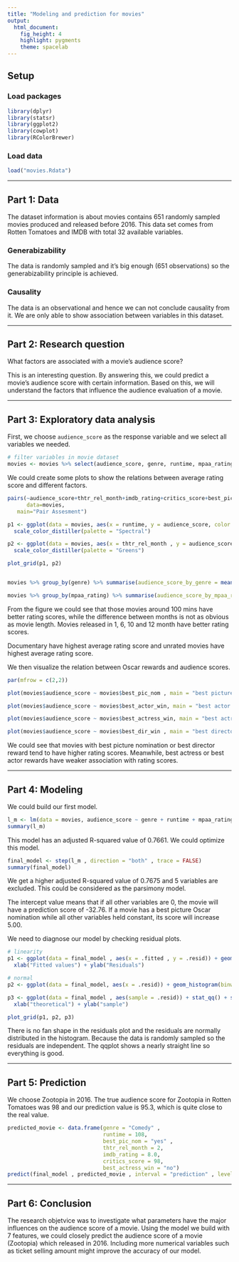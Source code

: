 ```yaml
---
title: "Modeling and prediction for movies"
output: 
  html_document: 
    fig_height: 4
    highlight: pygments
    theme: spacelab
---
```


## Setup

### Load packages

```r
library(dplyr)
library(statsr)
library(ggplot2)
library(cowplot)
library(RColorBrewer)
```

### Load data

```r
load("movies.Rdata")
```


* * *

## Part 1: Data

The dataset information is about movies contains 651 randomly sampled movies produced and released before 2016. This data set comes from Rotten Tomatoes and IMDB with total 32 available variables.

### Generabizability

The data is randomly sampled and it’s big enough (651 observations) so the generabizability principle is achieved. 

### Causality

The data is an observational and hence we can not conclude causality from it. We are only able to show association between variables in this dataset.

* * *

## Part 2: Research question

What factors are associated with a movie's audience score?

This is an interesting question. By answering this, we could predict a movie's audience score with certain information. Based on this, we will understand the factors that influence the audience evaluation of a movie. 

* * *

## Part 3: Exploratory data analysis

First, we choose ```audience_score``` as the response variable and we select all variables we needed. 

```r
# filter variables in movie dataset
movies <- movies %>% select(audience_score, genre, runtime, mpaa_rating, thtr_rel_month, best_pic_nom, best_actor_win, best_actress_win, best_dir_win, top200_box, imdb_rating, critics_score,) %>% na.exclude()
```

We could create some plots to show the relations between average rating score and different factors. 

```r
pairs(~audience_score+thtr_rel_month+imdb_rating+critics_score+best_pic_nom+best_actor_win+best_actress_win+top200_box,
      data=movies, 
   main="Pair Assesment")
```

```r

p1 <- ggplot(data = movies, aes(x = runtime, y = audience_score, color = runtime)) + geom_col() +
  scale_color_distiller(palette = "Spectral")

p2 <- ggplot(data = movies, aes(x = thtr_rel_month , y = audience_score, fill =thtr_rel_month)) + geom_col() + 
  scale_color_distiller(palette = "Greens")

plot_grid(p1, p2)


movies %>% group_by(genre) %>% summarise(audience_score_by_genre = mean(audience_score)) %>% arrange(desc(audience_score_by_genre))

movies %>% group_by(mpaa_rating) %>% summarise(audience_score_by_mpaa_rating = mean(audience_score)) %>% arrange(desc(audience_score_by_mpaa_rating))
```

From the figure we could see that those movies around 100 mins have better rating scores, while the difference between months is not as obvious as movie length. Movies released in 1, 6, 10 and 12 month have better rating scores.

Documentary have highest average rating score and unrated movies have highest average rating score. 

We then visualize the relation between Oscar rewards and audience scores. 

```r
par(mfrow = c(2,2))

plot(movies$audience_score ~ movies$best_pic_nom , main = "best picture nomination")

plot(movies$audience_score ~ movies$best_actor_win, main = "best actor win ")

plot(movies$audience_score ~ movies$best_actress_win, main = "best actress win ")

plot(movies$audience_score ~ movies$best_dir_win , main = "best director win ")

```

We could see that movies with best picture nomination or best director reward tend to have higher rating scores. Meanwhile, best actress or best actor rewards have weaker association with rating scores. 

* * *

## Part 4: Modeling

We could build our first model. 

```r
l_m <- lm(data = movies, audience_score ~ genre + runtime + mpaa_rating + best_pic_nom + best_dir_win + thtr_rel_month + imdb_rating + critics_score + best_actor_win + best_actress_win + top200_box)
summary(l_m) 
```

This model has an adjusted R-squared value of 0.7661. We could optimize this model. 

```r
final_model <- step(l_m , direction = "both" , trace = FALSE)
summary(final_model)
```

We get a higher adjusted R-squared value of 0.7675 and 5 variables are excluded. This could be considered as the parsimony model. 

The intercept value means that if all other variables are 0, the movie will have a prediction score of -32.76. If a movie has a best picture Oscar nomination while all other variables held constant, its score will increase 5.00. 

We need to diagnose our model by checking residual plots. 

```r
# linearity
p1 <- ggplot(data = final_model , aes(x = .fitted , y = .resid)) + geom_point() + geom_hline(yintercept = 0, linetype = "dashed") +
  xlab("Fitted values") + ylab("Residuals")

# normal
p2 <- ggplot(data = final_model, aes(x = .resid)) + geom_histogram(binwidth = 15) + xlab("Residuals")

p3 <- ggplot(data = final_model , aes(sample = .resid)) + stat_qq() + stat_qq_line() + 
  xlab("theoretical") + ylab("sample")

plot_grid(p1, p2, p3)

```

There is no fan shape in the residuals plot and the residuals are normally distributed in the histogram. Because the data is randomly sampled so the residuals are independent. The qqplot shows a nearly straight line so everything is good. 

* * *

## Part 5: Prediction

We choose Zootopia in 2016. The true audience score for Zootopia in Rotten Tomatoes was 98 and our prediction value is 95.3, which is quite close to the real value. 

```r
predicted_movie <- data.frame(genre = "Comedy" , 
                              runtime = 108, 
                              best_pic_nom = "yes" ,
                              thtr_rel_month = 2, 
                              imdb_rating = 8.0, 
                              critics_score = 98, 
                              best_actress_win = "no")
predict(final_model , predicted_movie , interval = "prediction" , level = 0.95 )
```


* * *

## Part 6: Conclusion

The research objetvice was to investigate what parameters have the major influences on the audience score of a movie. Using the model we build with 7 features, we could closely predict the audience score of a movie (Zootopia) which released in 2016. Including more numerical variables such as ticket selling amount might improve the accuracy of our model. 

